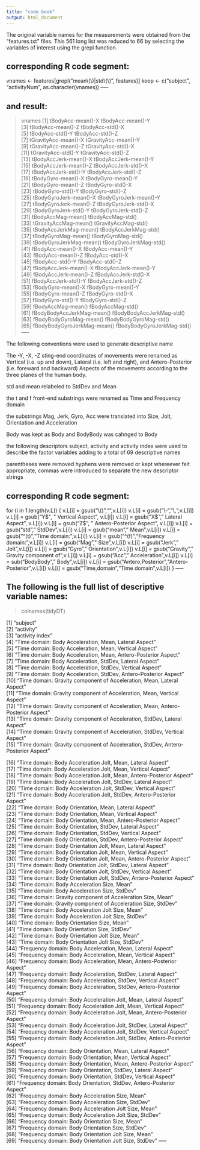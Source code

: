 ```yaml
---
title: "code book"
output: html_document
---
```


The original variable names for the measurements were obtained from the "features.txt" files. This 561 long list was reduced to 66 by selecting the variables of interest using the grepl function. 

corresponding R code segment:
-----
vnames <- features[grepl("mean\\(\\)|std\\(\\)", features)]
keep <- c("subject", "activityNum", as.character(vnames))
-----

and result:
-----
> vnames 
 [1] tBodyAcc-mean()-X           tBodyAcc-mean()-Y          
 [3] tBodyAcc-mean()-Z           tBodyAcc-std()-X           
 [5] tBodyAcc-std()-Y            tBodyAcc-std()-Z           
 [7] tGravityAcc-mean()-X        tGravityAcc-mean()-Y       
 [9] tGravityAcc-mean()-Z        tGravityAcc-std()-X        
[11] tGravityAcc-std()-Y         tGravityAcc-std()-Z        
[13] tBodyAccJerk-mean()-X       tBodyAccJerk-mean()-Y      
[15] tBodyAccJerk-mean()-Z       tBodyAccJerk-std()-X       
[17] tBodyAccJerk-std()-Y        tBodyAccJerk-std()-Z       
[19] tBodyGyro-mean()-X          tBodyGyro-mean()-Y         
[21] tBodyGyro-mean()-Z          tBodyGyro-std()-X          
[23] tBodyGyro-std()-Y           tBodyGyro-std()-Z          
[25] tBodyGyroJerk-mean()-X      tBodyGyroJerk-mean()-Y     
[27] tBodyGyroJerk-mean()-Z      tBodyGyroJerk-std()-X      
[29] tBodyGyroJerk-std()-Y       tBodyGyroJerk-std()-Z      
[31] tBodyAccMag-mean()          tBodyAccMag-std()          
[33] tGravityAccMag-mean()       tGravityAccMag-std()       
[35] tBodyAccJerkMag-mean()      tBodyAccJerkMag-std()      
[37] tBodyGyroMag-mean()         tBodyGyroMag-std()         
[39] tBodyGyroJerkMag-mean()     tBodyGyroJerkMag-std()     
[41] fBodyAcc-mean()-X           fBodyAcc-mean()-Y          
[43] fBodyAcc-mean()-Z           fBodyAcc-std()-X           
[45] fBodyAcc-std()-Y            fBodyAcc-std()-Z           
[47] fBodyAccJerk-mean()-X       fBodyAccJerk-mean()-Y      
[49] fBodyAccJerk-mean()-Z       fBodyAccJerk-std()-X       
[51] fBodyAccJerk-std()-Y        fBodyAccJerk-std()-Z       
[53] fBodyGyro-mean()-X          fBodyGyro-mean()-Y         
[55] fBodyGyro-mean()-Z          fBodyGyro-std()-X          
[57] fBodyGyro-std()-Y           fBodyGyro-std()-Z          
[59] fBodyAccMag-mean()          fBodyAccMag-std()          
[61] fBodyBodyAccJerkMag-mean()  fBodyBodyAccJerkMag-std()  
[63] fBodyBodyGyroMag-mean()     fBodyBodyGyroMag-std()     
[65] fBodyBodyGyroJerkMag-mean() fBodyBodyGyroJerkMag-std() 
-----

The following conventions were used to generate descriptive name

The -Y, -X, -Z sting-end coordinates of movements were renamed as Vertical (i.e. up and down), Lateral (i.e. left and right), and Antero-Posterior (i.e. foreward and backward) Aspects of the movements according to the three planes of the human body.

std and mean relabeled to StdDev and Mean

the t and f front-end substrings were renamed as Time and Frequency domain

the substrings Mag, Jerk, Gyro, Acc were translated into Size, Jolt,  Orientation and Acceleration

Body was kept as Body and BodyBody was cahnged to Body

the following descriptors subject, activity and activity index were used to describe the factor variables  adding to a total of 69 descriptive names

parentheses were removed hyphens were removed or kept whereever felt appropriate, commas were introduced to separate the new descriptor strings

corresponding R code segment:
-----
for (i in 1:length(v.L)) 
{
  v.L[i] = gsub("\\()","",v.L[i])
  v.L[i] = gsub("\\-","\\,",v.L[i])
  v.L[i] = gsub("Y$", " Vertical Aspect", v.L[i])
  v.L[i] = gsub("X$", " Lateral Aspect", v.L[i])
  v.L[i] = gsub("Z$", " Antero-Posterior Aspect", v.L[i])
  v.L[i] = gsub("std"," StdDev",v.L[i])
  v.L[i] = gsub("mean"," Mean",v.L[i])
  v.L[i] = gsub("^(t)","Time domain: ",v.L[i])
  v.L[i] = gsub("^(f)","Frequency domain: ",v.L[i])
  v.L[i] = gsub("Mag"," Size",v.L[i])
  v.L[i] = gsub("Jerk"," Jolt",v.L[i])
  v.L[i] = gsub("Gyro"," Orientation",v.L[i])
  v.L[i] = gsub("Gravity"," Gravity component of",v.L[i])
  v.L[i] = gsub("Acc"," Acceleration",v.L[i])
  v.L[i] = sub("BodyBody"," Body",v.L[i])
  v.L[i] = gsub("Antero,Posterior","Antero-Posterior",v.L[i])
  v.L[i] = gsub("Time,domain","Time domain",v.L[i])
}
-----

The following is the full list of descriptive variable names:
-----
> colnames(tidyDT)

 [1] "subject"                                                                         
 [2] "activity"                                                                        
 [3] "activity index"                                                                  
 [4] "Time domain: Body Acceleration, Mean, Lateral Aspect"                            
 [5] "Time domain: Body Acceleration, Mean, Vertical Aspect"                           
 [6] "Time domain: Body Acceleration, Mean, Antero-Posterior Aspect"                   
 [7] "Time domain: Body Acceleration, StdDev, Lateral Aspect"                          
 [8] "Time domain: Body Acceleration, StdDev, Vertical Aspect"                         
 [9] "Time domain: Body Acceleration, StdDev, Antero-Posterior Aspect"                 
[10] "Time domain:  Gravity component of Acceleration, Mean, Lateral Aspect"           
[11] "Time domain:  Gravity component of Acceleration, Mean, Vertical Aspect"          
[12] "Time domain:  Gravity component of Acceleration, Mean, Antero-Posterior Aspect"  
[13] "Time domain:  Gravity component of Acceleration, StdDev, Lateral Aspect"         
[14] "Time domain:  Gravity component of Acceleration, StdDev, Vertical Aspect"        
[15] "Time domain:  Gravity component of Acceleration, StdDev, Antero-Posterior Aspect"

[16] "Time domain: Body Acceleration Jolt, Mean, Lateral Aspect"                       
[17] "Time domain: Body Acceleration Jolt, Mean, Vertical Aspect"                      
[18] "Time domain: Body Acceleration Jolt, Mean, Antero-Posterior Aspect"              
[19] "Time domain: Body Acceleration Jolt, StdDev, Lateral Aspect"                     
[20] "Time domain: Body Acceleration Jolt, StdDev, Vertical Aspect"                    
[21] "Time domain: Body Acceleration Jolt, StdDev, Antero-Posterior Aspect"            
[22] "Time domain: Body Orientation, Mean, Lateral Aspect"                             
[23] "Time domain: Body Orientation, Mean, Vertical Aspect"                            
[24] "Time domain: Body Orientation, Mean, Antero-Posterior Aspect"                    
[25] "Time domain: Body Orientation, StdDev, Lateral Aspect"                           
[26] "Time domain: Body Orientation, StdDev, Vertical Aspect"                          
[27] "Time domain: Body Orientation, StdDev, Antero-Posterior Aspect"                  
[28] "Time domain: Body Orientation Jolt, Mean, Lateral Aspect"                        
[29] "Time domain: Body Orientation Jolt, Mean, Vertical Aspect"                       
[30] "Time domain: Body Orientation Jolt, Mean, Antero-Posterior Aspect"               
[31] "Time domain: Body Orientation Jolt, StdDev, Lateral Aspect"                      
[32] "Time domain: Body Orientation Jolt, StdDev, Vertical Aspect"                     
[33] "Time domain: Body Orientation Jolt, StdDev, Antero-Posterior Aspect"             
[34] "Time domain: Body Acceleration Size, Mean"                                       
[35] "Time domain: Body Acceleration Size, StdDev"                                     
[36] "Time domain:  Gravity component of Acceleration Size, Mean"                      
[37] "Time domain:  Gravity component of Acceleration Size, StdDev"                    
[38] "Time domain: Body Acceleration Jolt Size, Mean"                                  
[39] "Time domain: Body Acceleration Jolt Size, StdDev"                                
[40] "Time domain: Body Orientation Size, Mean"                                        
[41] "Time domain: Body Orientation Size, StdDev"                                      
[42] "Time domain: Body Orientation Jolt Size, Mean"                                   
[43] "Time domain: Body Orientation Jolt Size, StdDev"                                 
[44] "Frequency domain: Body Acceleration, Mean, Lateral Aspect"                       
[45] "Frequency domain: Body Acceleration, Mean, Vertical Aspect"                      
[46] "Frequency domain: Body Acceleration, Mean, Antero-Posterior Aspect"              
[47] "Frequency domain: Body Acceleration, StdDev, Lateral Aspect"                     
[48] "Frequency domain: Body Acceleration, StdDev, Vertical Aspect"                    
[49] "Frequency domain: Body Acceleration, StdDev, Antero-Posterior Aspect"            
[50] "Frequency domain: Body Acceleration Jolt, Mean, Lateral Aspect"                  
[51] "Frequency domain: Body Acceleration Jolt, Mean, Vertical Aspect"                 
[52] "Frequency domain: Body Acceleration Jolt, Mean, Antero-Posterior Aspect"         
[53] "Frequency domain: Body Acceleration Jolt, StdDev, Lateral Aspect"                
[54] "Frequency domain: Body Acceleration Jolt, StdDev, Vertical Aspect"               
[55] "Frequency domain: Body Acceleration Jolt, StdDev, Antero-Posterior Aspect"       
[56] "Frequency domain: Body Orientation, Mean, Lateral Aspect"                        
[57] "Frequency domain: Body Orientation, Mean, Vertical Aspect"                       
[58] "Frequency domain: Body Orientation, Mean, Antero-Posterior Aspect"               
[59] "Frequency domain: Body Orientation, StdDev, Lateral Aspect"                      
[60] "Frequency domain: Body Orientation, StdDev, Vertical Aspect"                     
[61] "Frequency domain: Body Orientation, StdDev, Antero-Posterior Aspect"             
[62] "Frequency domain: Body Acceleration Size, Mean"                                  
[63] "Frequency domain: Body Acceleration Size, StdDev"                                
[64] "Frequency domain:  Body Acceleration Jolt Size, Mean"                            
[65] "Frequency domain:  Body Acceleration Jolt Size, StdDev"                          
[66] "Frequency domain:  Body Orientation Size, Mean"                                  
[67] "Frequency domain:  Body Orientation Size, StdDev"                                
[68] "Frequency domain:  Body Orientation Jolt Size, Mean"                             
[69] "Frequency domain:  Body Orientation Jolt Size, StdDev"
-----